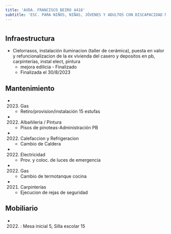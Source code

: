 ```yaml
---
title: 'AVDA. FRANCISCO BEIRO 4418'
subtitle: 'ESC. PARA NIÑOS, NIÑAS, JÓVENES Y ADULTOS CON DISCAPACIDAD MENTAL Y FORMACIÓN INTEGRAL N° 03 N MIR DE TOBAR GARCÍA'
---
```


#
## Infraestructura

* Cielorrasos, instalación iluminacion (taller de cerámica), puesta en valor y refuncionalizacion de la ex vivienda del casero y depositos en pb, carpinterías, instal elect, pintura 
    + mejora edilicia - Finalizado 
    + Finalizada el 30/8/2023 






## Mantenimiento

*  (2023) Gas 
    + Retiro/provisíon/instalación 15 estufas

*  (2022) Albañileria / Pintura 
    + Pisos de pinoteas-Administración PB

*  (2022) Calefaccion y Refrigeracion 
    + Cambio de Caldera

*  (2022) Electricidad 
    + Prov. y coloc. de luces de emergencia

*  (2022) Gas 
    + Cambio de termotanque cocina

*  (2021) Carpinterías 
    + Ejecucion de rejas de seguridad





## Mobiliario

*  (2022) : Mesa inicial 5, Silla escolar 15 



